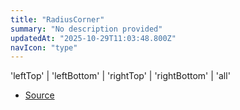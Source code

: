 ```yaml
---
title: "RadiusCorner"
summary: "No description provided"
updatedAt: "2025-10-29T11:03:48.800Z"
navIcon: "type"
---
```



'leftTop' \| 'leftBottom' \| 'rightTop' \| 'rightBottom' \| 'all'

- [Source](https://github.com/NMMTY/LazyCanvas/blob/e5b83021346e886d435469de8abb93654e0fb45d/packages/lazycanvas/src/types/types.d.ts#L101)